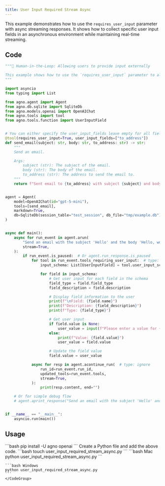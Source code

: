 ```yaml
---
title: User Input Required Stream Async
---
```


This example demonstrates how to use the `requires_user_input` parameter with async streaming responses. It shows how to collect specific user input fields in an asynchronous environment while maintaining real-time streaming.

## Code

```python cookbook/agents/human_in_the_loop/user_input_required_stream_async.py
"""🤝 Human-in-the-Loop: Allowing users to provide input externally

This example shows how to use the `requires_user_input` parameter to allow users to provide input externally.
"""

import asyncio
from typing import List

from agno.agent import Agent
from agno.db.sqlite import SqliteDb
from agno.models.openai import OpenAIChat
from agno.tools import tool
from agno.tools.function import UserInputField


# You can either specify the user_input_fields leave empty for all fields to be provided by the user
@tool(requires_user_input=True, user_input_fields=["to_address"])
def send_email(subject: str, body: str, to_address: str) -> str:
    """
    Send an email.

    Args:
        subject (str): The subject of the email.
        body (str): The body of the email.
        to_address (str): The address to send the email to.
    """
    return f"Sent email to {to_address} with subject {subject} and body {body}"


agent = Agent(
    model=OpenAIChat(id="gpt-5-mini"),
    tools=[send_email],
    markdown=True,
    db=SqliteDb(session_table="test_session", db_file="tmp/example.db"),
)


async def main():
    async for run_event in agent.arun(
        "Send an email with the subject 'Hello' and the body 'Hello, world!'",
        stream=True,
    ):
        if run_event.is_paused:  # Or agent.run_response.is_paused
            for tool in run_event.tools_requiring_user_input:  # type: ignore
                input_schema: List[UserInputField] = tool.user_input_schema  # type: ignore

                for field in input_schema:
                    # Get user input for each field in the schema
                    field_type = field.field_type
                    field_description = field.description

                    # Display field information to the user
                    print(f"\nField: {field.name}")
                    print(f"Description: {field_description}")
                    print(f"Type: {field_type}")

                    # Get user input
                    if field.value is None:
                        user_value = input(f"Please enter a value for {field.name}: ")
                    else:
                        print(f"Value: {field.value}")
                        user_value = field.value

                    # Update the field value
                    field.value = user_value

            async for resp in agent.acontinue_run(  # type: ignore
                run_id=run_event.run_id,
                updated_tools=run_event.tools,
                stream=True,
            ):
                print(resp.content, end="")

    # Or for simple debug flow
    # agent.aprint_response("Send an email with the subject 'Hello' and the body 'Hello, world!'")


if __name__ == "__main__":
    asyncio.run(main())
```

## Usage

<Steps>
  <Snippet file="create-venv-step.mdx" />

  <Step title="Install libraries">
    ```bash
    pip install -U agno openai
    ```
  </Step>

  <Snippet file="export-openai-api.mdx" />

  <Step title="Create a Python file">
    Create a Python file and add the above code.
    ```bash
    touch user_input_required_stream_async.py
    ```
  </Step>

  <Step title="Run Agent">
    <CodeGroup>
    ```bash Mac
    python user_input_required_stream_async.py
    ```
    
    ```bash Windows  
    python user_input_required_stream_async.py
    ```
    </CodeGroup>
  </Step>

  <Snippet file="find-all-cookbooks.mdx" />
</Steps>